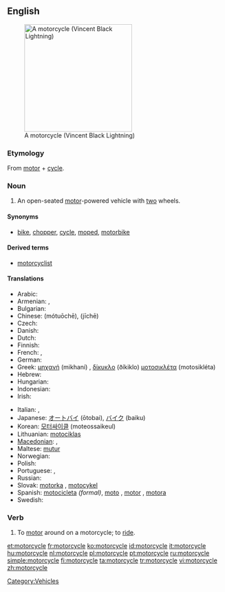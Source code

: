 ==English==
[[Image:VINCENT_Black_Lightning.jpg|thumb|right|250px|A motorcycle (Vincent Black Lightning)]]

===Etymology===
From [[motor]] + [[cycle]].

===Noun===
{{en-noun}}

# An open-seated [[motor]]-powered vehicle with [[two]] wheels.

====Synonyms====
* {{sense|motor-powered vehicle}} [[bike]], [[chopper]], [[cycle]], [[moped]], [[motorbike]]

====Derived terms====
* [[motorcyclist]]

====Translations====
{{trans-top|open-seated motor-powered vehicle with two wheels}}
* Arabic: {{Arab|[[موتوسيكل]]}} {{IPAchar|(motosíkel)}} {{m}}
* Armenian: {{t-|hy|մոտոցիկլետ|tr=motoc’iklet|sc=Armn|xs=Armenian}},  {{qualifier|colloquial}} {{t-|hy|մոտո|tr=moto|sc=Armn|xs=Armenian}}
* Bulgarian: {{t+|bg|велосипед|m|sc=Cyrl}}
* Chinese: {{zh-ts|摩托車|摩托车}} (mótuōchē), {{t+|cmn|機車|sc=Hani|xs=Mandarin}} (jīchē)
* Czech: {{t+|cs|motocykl|m}}
* Danish: {{t-|da|motorcykel|c}}
* Dutch: {{t+|nl|motorfiets|f}}
* Finnish: {{t+|fi|moottoripyörä}}
* French: {{t+|fr|moto|f}}, {{t+|fr|motocyclette|f}}
* German: {{t+|de|Motorrad|n}}
* Greek: [[μηχανή]] (mikhaní) {{f}}, [[δίκυκλο]] (ðíkiklo) {{n}} [[μοτοσικλέτα]] (motosikléta) {{f}}
* Hebrew: {{t+|he|אופנוע|m|alt=אוֹפַנּוֹעַ|tr=ofanóa|sc=Hebr}}
* Hungarian: {{t+|hu|motorkerékpár}}
* Indonesian: {{t+|id|sepeda motor|xs=Indonesian}}
* Irish: {{t|ga|gluaisrothar|m|xs=Irish}}
{{trans-mid}}
* Italian: {{t+|it|motocicletta|f}}, {{t-|it|motociclo|m}}
* Japanese: [[オートバイ]] (ōtobai), [[バイク]] (baiku)
* Korean: [[모터싸이클]] (moteossaikeul)
* Lithuanian: [[motociklas]] {{m}}
* [[Macedonian]]: {{t-|mk|мотоцикл|m|tr=motocíkl|sc=Cyrl|xs=Macedonian}},  {{t-|mk|мотор|m|tr=mótor|sc=Cyrl|xs=Macedonian}}
* Maltese: [[mutur]] {{m}}
* Norwegian: {{t-|no|motorsykkel}}
* Polish: {{t-|pl|motocykl}}
* Portuguese: {{t+|pt|motocicleta|f}}, {{t+|pt|moto|f}}
* Russian: {{t+|ru|мотоцикл|m|tr=motocíkl|sc=Cyrl}}
* Slovak: [[motorka#Slovak|motorka]] {{f}}, [[motocykel#Slovak|motocykel]] {{m}}
* Spanish: [[motocicleta]] {{f}} ''(formal)'', [[moto]] {{f}}, [[motor]] {{m}} {{italbrac|Dominican Republic| colloquial}}, [[motora]] {{f}} {{italbrac|Puerto Rico| colloquial}}
* Swedish: {{t+|sv|motorcykel|c}}
{{trans-bottom}}

===Verb===
{{en-verb|motorcycl|ing}}

# To [[motor]] around on a motorcycle; to [[ride]].

[[Category:Vehicles]]

[[et:motorcycle]]
[[fr:motorcycle]]
[[ko:motorcycle]]
[[id:motorcycle]]
[[it:motorcycle]]
[[hu:motorcycle]]
[[nl:motorcycle]]
[[pl:motorcycle]]
[[pt:motorcycle]]
[[ru:motorcycle]]
[[simple:motorcycle]]
[[fi:motorcycle]]
[[ta:motorcycle]]
[[tr:motorcycle]]
[[vi:motorcycle]]
[[zh:motorcycle]]